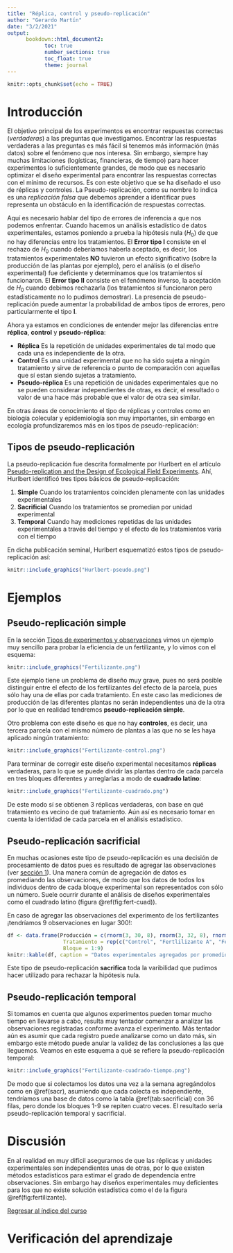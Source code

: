 ```yaml
---
title: "Réplica, control y pseudo-replicación"
author: "Gerardo Martín"
date: "3/2/2021"
output: 
      bookdown::html_document2:
            toc: true 
            number_sections: true
            toc_float: true
            theme: journal
---
```


```r
knitr::opts_chunk$set(echo = TRUE)
```

# Introducción

El objetivo principal de los experimentos es encontrar respuestas correctas (*verdaderas*) a las preguntas que investigamos. Encontrar las respuestas verdaderas a las preguntas es más fácil si tenemos más información (más datos) sobre el fenómeno que nos interesa. Sin embargo, siempre hay muchas limitaciones (logísticas, financieras, de tiempo) para hacer experimentos lo suficientemente grandes, de modo que es necesario optimizar el diseño experimental para encontrar las respuestas correctas con el mínimo de recursos. Es con este objetivo que se ha diseñado el uso de réplicas y controles. La Pseudo-replicación, como su nombre lo indica es una *replicación falsa* que debemos aprender a identificar pues representa un obstáculo en la identificación de respuestas correctas.

Aquí es necesario hablar del tipo de errores de inferencia a que nos podemos enfrentar. Cuando hacemos un análisis estadístico de datos experimentales, estamos poniendo a prueba la hipótesis nula ($H_0$) de que no hay diferencias entre los tratamientos. El **Error tipo I** consiste en el rechazo de $H_0$ cuando deberíamos haberla aceptado, es decir, los tratamientos experimentales **NO** tuvieron un efecto significativo (sobre la producción de las plantas por ejemplo), pero el análisis (o el diseño experimental) fue deficiente y determinamos que los tratamientos sí funcionaron. El **Error tipo II** consiste en el fenómeno inverso, la aceptación de $H_0$ cuando debimos rechazarla (los tratamientos sí funcionaron pero estadísticamente no lo pudimos demostrar). La presencia de pseudo-replicación puede aumentar la probabilidad de ambos tipos de errores, pero particularmente el tipo **I**.

Ahora ya estamos en condiciones de entender mejor las diferencias entre **réplica**, **control** y **pseudo-réplica**:

- **Réplica** Es la repetición de unidades experimentales de tal modo que cada una es independiente de la otra.
- **Control** Es una unidad experimental que no ha sido sujeta a ningún tratamiento y sirve de referencia o punto de comparación con aquellas que sí estan siendo sujetas a tratamiento.
- **Pseudo-réplica** Es una repetición de unidades experimentales que no se pueden considerar independientes de otras, es decir, el resultado o valor de una hace más probable que el valor de otra sea similar.

En otras áreas de conocimiento el tipo de réplicas y controles como en biología colecular y epidemiología son muy importantes, sin embargo en ecología profundizaremos más en los tipos de pseudo-replicación:

## Tipos de pseudo-replicación

La pseudo-replicación fue descrita formalmente por Hurlbert en el artículo [Pseudo-replication and the Design of Ecological Field Experiments](http://www.uvm.edu/~ngotelli/Bio%20264/Hurlbert.pdf). Ahí, Hurlbert identificó tres tipos básicos de pseudo-replicación:

1. **Simple** Cuando los tratamientos coinciden plenamente con las unidades experimentales
2. **Sacrificial** Cuando los tratamientos se promedian por unidad experimental
3. **Temporal** Cuando hay mediciones repetidas de las unidades experimentales a través del tiempo y el efecto de los tratamientos varía con el tiempo

En dicha publicación seminal, Hurlbert esquematizó estos tipos de pseudo-replicación así:

```r
knitr::include_graphics("Hurlbert-pseudo.png")
```

# Ejemplos

## Pseudo-replicación simple

En la sección [Tipos de experimentos y observaciones](Tipo-exper-observ.html) vimos un ejemplo muy sencillo para probar la eficiencia de un fertilizante, y lo vimos con el esquema:

```r
knitr::include_graphics("Fertilizante.png")
```

Este ejemplo tiene un problema de diseño muy grave, pues no será posible distinguir entre el efecto de los fertilizantes del efecto de la parcela, pues sólo hay una de ellas por cada tratamiento. En este caso las mediciones de producción de las diferentes plantas no serán independientes una de la otra por lo que en realidad tendremos **pseudo-replicación simple**. 

Otro problema con este diseño es que no hay **controles**, es decir, una tercera parcela con el mismo número de plantas a las que no se les haya aplicado ningún tratamiento:

```r
knitr::include_graphics("Fertilizante-control.png")
```

Para terminar de corregir este diseño experimental necesitamos **réplicas** verdaderas, para lo que se puede dividir las plantas dentro de cada parcela en tres bloques diferentes y arreglarlas a modo de **cuadrado latino**:

```r
knitr::include_graphics("Fertilizante-cuadrado.png")
```

De este modo sí se obtienen 3 réplicas verdaderas, con base en qué tratamiento es vecino de qué tratamiento. Aún así es necesario tomar en cuenta la identidad de cada parcela en el análisis estadístico.

## Pseudo-replicación sacrificial {#sacr}

En muchas ocasiones este tipo de pseudo-replicación es una decisión de procesamiento de datos pues es resultado de agregar las observaciones (ver [sección 1](Tipo-exper-observ.html)). Una manera común de agregación de datos es promediando las observaciones, de modo que los datos de todos los individuos dentro de cada bloque experimental son representados con sólo un número. Suele ocurrir durante el análisis de diseños experimentales como el cuadrado latino (figura \@ref(fig:fert-cuad)).

En caso de agregar las observaciones del experimento de los fertilizantes ¡tendríamos 9 observaciones en lugar 300!:

```r
df <- data.frame(Producción = c(rnorm(3, 30, 8), rnorm(3, 32, 8), rnorm(3, 33, 10)),
                  Tratamiento = rep(c("Control", "Fertlilizante A", "Fertilizante B"), each = 3),
                  Bloque = 1:9)
knitr::kable(df, caption = "Datos experimentales agregados por promedio de bloque.")
```

Este tipo de pseudo-replicación **sacrifica** toda la varibilidad que pudimos hacer utilizado para rechazar la hipótesis nula.

## Pseudo-replicación temporal

Si tomamos en cuenta que algunos experimentos pueden tomar mucho tiempo en llevarse a cabo, resulta muy tentador comenzar a analizar las observaciones registradas conforme avanza el experimento. Más tentador aún es asumir que cada registro puede analizarse como un dato más, sin embargo este método puede anular la validez de las conclusiones a las que lleguemos. Veamos en este esquema a qué se refiere la pseudo-replicación temporal:

```r
knitr::include_graphics("Fertilizante-cuadrado-tiempo.png")
```

De modo que si colectamos los datos una vez a la semana agregándolos como en \@ref(sacr), asumiendo que cada colecta es independiente, tendríamos una base de datos como la tabla \@ref(tab:sacrificial) con 36 filas, pero donde los bloques 1-9 se repiten cuatro veces. El resultado sería pseudo-replicación temporal y sacrificial.

# Discusión

En al realidad en muy difícil asegurarnos de que las réplicas y unidades experimentales son independientes unas de otras, por lo que existen métodos estadísticos para estimar el grado de dependencia entre observaciones. Sin embargo hay diseños experimentales muy deficientes para los que no existe solución estadística como el de la figura \@ref(fig:fertilizante).

[Regresar al índice del curso](index.html)

# Verificación del aprendizaje